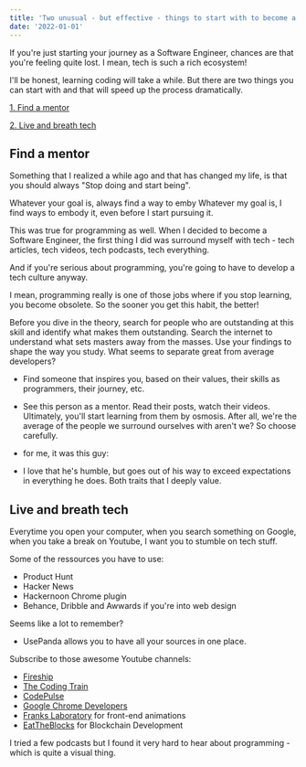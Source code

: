 ```yaml
---
title: 'Two unusual - but effective - things to start with to become a Web Programmer'
date: '2022-01-01'
---
```


If you're just starting your journey as a Software Engineer, chances are that you're feeling quite lost.
I mean, tech is such a rich ecosystem!

I'll be honest, learning coding will take a while. But there are two things you can start with and that will speed up the process dramatically.

[1. Find a mentor](#find-a-mentor)

[2. Live and breath tech](#live-and-breath-tech)

## Find a mentor

Something that I realized a while ago and that has changed my life, is that you should always "Stop doing and start being".

Whatever your goal is, always find a way to emby 
Whatever my goal is, I find ways to embody it, even before I start pursuing it.

This was true for programming as well. When I decided to become a Software Engineer, the first thing I did was surround myself with tech - tech articles, tech videos, tech podcasts, tech everything.

And if you're serious about programming, you're going to have to develop a tech culture anyway.

I mean, programming really is one of those jobs where if you stop learning, you become obsolete.
So the sooner you get this habit, the better!

Before you dive in the theory, search for people who are outstanding at this skill and identify what makes them outstanding. Search the internet to understand what sets masters away from the masses. Use your findings to shape the way you study. What seems to separate great from average developers?

- Find someone that inspires you, based on their values, their skills as programmers, their journey, etc.
- See this person as a mentor. Read their posts, watch their videos. Ultimately, you'll start learning from them by osmosis.
After all, we're the average of the people we surround ourselves with aren't we? So choose carefully. 

- for me, it was this guy:
- I love that he's humble, but goes out of his way to exceed expectations in everything he does. Both traits that I deeply value.


## Live and breath tech
Everytime you open your computer, when you search something on Google, when you take a break on Youtube, I want you to stumble on tech stuff.

Some of the ressources you have to use:
- Product Hunt
- Hacker News
- Hackernoon Chrome plugin
- Behance, Dribble and Awwards if you're into web design

Seems like a lot to remember? 
- UsePanda allows you to have all your sources in one place.

Subscribe to those awesome Youtube channels:
- [Fireship](https://www.youtube.com/c/Fireship)
- [The Coding Train](https://www.youtube.com/c/TheCodingTrain)
- [CodePulse](https://www.youtube.com/c/CodePulse)
- [Google Chrome Developers](https://www.youtube.com/c/GoogleChromeDevelopers)
- [Franks Laboratory](https://www.youtube.com/c/Frankslaboratory) for front-end animations
- [EatTheBlocks](https://www.youtube.com/c/EatTheBlocks) for Blockchain Development

I tried a few podcasts but I found it very hard to hear about programming - which is quite a visual thing.
